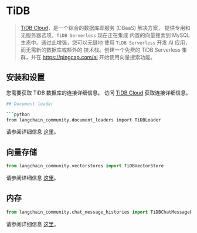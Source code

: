 # TiDB

> [TiDB Cloud](https://www.pingcap.com/tidb-serverless)，是一个综合的数据库即服务 (DBaaS) 解决方案，
> 提供专用和无服务器选项。`TiDB Serverless` 现在正在集成
> 内置的向量搜索到 MySQL 生态中。通过此增强，您可以无缝地
> 使用 `TiDB Serverless` 开发 AI 应用，而无需新的数据库或额外的
> 技术栈。创建一个免费的 TiDB Serverless 集群，并在 https://pingcap.com/ai 开始使用向量搜索功能。


## 安装和设置

您需要获取 TiDB 数据库的连接详细信息。
访问 [TiDB Cloud](https://tidbcloud.com/) 获取连接详细信息。

```bash
## Document loader

```python
from langchain_community.document_loaders import TiDBLoader
```

请参阅详细信息 [这里](/docs/integrations/document_loaders/tidb)。

## 向量存储

```python
from langchain_community.vectorstores import TiDBVectorStore
```
请参阅详细信息 [这里](/docs/integrations/vectorstores/tidb_vector)。


## 内存

```python
from langchain_community.chat_message_histories import TiDBChatMessageHistory
```

请参阅详细信息 [这里](/docs/integrations/memory/tidb_chat_message_history)。
